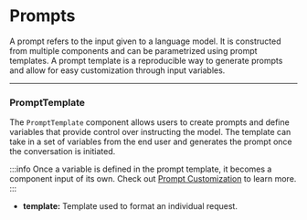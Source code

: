 # Prompts

A prompt refers to the input given to a language model. It is constructed from multiple components and can be parametrized using prompt templates. A prompt template is a reproducible way to generate prompts and allow for easy customization through input variables.

---

### PromptTemplate

The `PromptTemplate` component allows users to create prompts and define variables that provide control over instructing the model. The template can take in a set of variables from the end user and generates the prompt once the conversation is initiated.

:::info
Once a variable is defined in the prompt template, it becomes a component input of its own. Check out [Prompt Customization](../guidelines/prompt-customization.mdx) to learn more.
:::

- **template:** Template used to format an individual request.